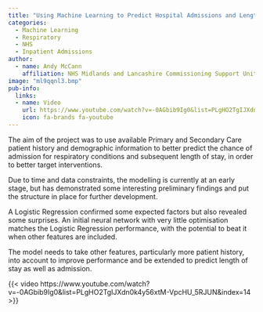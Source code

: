 ```yaml
---
title: "Using Machine Learning to Predict Hospital Admissions and Length of Stay for Respiratory Conditions"
categories:
  - Machine Learning
  - Respiratory
  - NHS
  - Inpatient Admissions
author:
  - name: Andy McCann
    affiliation: NHS Midlands and Lancashire Commissioning Support Unit
image: "ml9qqnl3.bmp"
pub-info:
  links:
  - name: Video
    url: https://www.youtube.com/watch?v=-0AGbib9Ig0&list=PLgHO2TgIJXdn0k4y56xtM-VpcHU_5RJUN&index=14
    icon: fa-brands fa-youtube
---
```


The aim of the project was to use available Primary and Secondary Care patient history and demographic information to better predict the chance of admission for respiratory conditions and subsequent length of stay, in order to better target interventions.

Due to time and data constraints, the modelling is currently at an early stage, but has demonstrated some interesting preliminary findings and put the structure in place for further development.

A Logistic Regression confirmed some expected factors but also revealed some surprises. An initial neural network with very little optimisation matches the Logistic Regression performance, with the potential to beat it when other features are included.

The model needs to take other features, particularly more patient history, into account to improve performance and be extended to predict length of stay as well as admission.

{{< video https://www.youtube.com/watch?v=-0AGbib9Ig0&list=PLgHO2TgIJXdn0k4y56xtM-VpcHU_5RJUN&index=14 >}}
